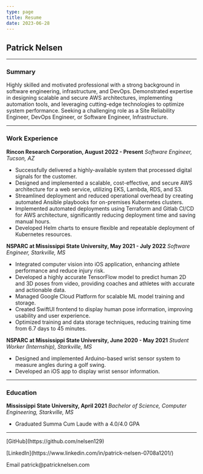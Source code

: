 ```yaml
---
type: page
title: Resume
date: 2023-06-28
---
```


## Patrick Nelsen

---

### Summary

Highly skilled and motivated professional with a strong background in
software engineering, infrastructure, and DevOps. Demonstrated expertise
in designing scalable and secure AWS architectures, implementing
automation tools, and leveraging cutting-edge technologies to optimize
system performance. Seeking a challenging role as a Site Reliability
Engineer, DevOps Engineer, or Software Engineer, Infrastructure.

---

### Work Experience

**Rincon Research Corporation, August 2022 - Present**
_Software Engineer, Tucson, AZ_

- Successfully delivered a highly-available system that processed digital signals for the customer.
- Designed and implemented a scalable, cost-effective, and secure AWS architecture for a web service, utilizing EKS, Lambda, RDS, and S3.
- Streamlined deployment and reduced operational overhead by creating automated Ansible playbooks for on-premises Kubernetes clusters.
- Implemented automated deployments using Terraform and Gitlab CI/CD for AWS architecture, significantly reducing deployment time and saving manual hours.
- Developed Helm charts to ensure flexible and repeatable deployment of Kubernetes resources.

**NSPARC at Mississippi State University, May 2021 - July 2022**
_Software Engineer, Starkville, MS_

- Integrated computer vision into iOS application, enhancing athlete performance and reduce injury risk.
- Developed a highly accurate TensorFlow model to predict human 2D and 3D poses from video, providing coaches and athletes with accurate and actionable data.
- Managed Google Cloud Platform for scalable ML model training and storage.
- Created SwiftUI frontend to display human pose information, improving usability and user experience.
- Optimized training and data storage techniques, reducing training time from 6.7 days to 45 minutes.

**NSPARC at Mississippi State University, June 2020 - May 2021**
_Student Worker (Internship), Starkville, MS_

- Designed and implemented Arduino-based wrist sensor system to measure angles during a golf swing.
- Developed an iOS app to display wrist sensor information.

---

### Education

**Mississippi State University, April 2021**
_Bachelor of Science, Computer Engineering, Starkville, MS_

- Graduated Summa Cum Laude with a 4.0/4.0 GPA

---

<div>
  <p>[GitHub](https://github.com/nelsen129)</p>
  <p>[LinkedIn](https://www.linkedin.com/in/patrick-nelsen-0708a1201/)</p>
  <p>Email patrick@patricknelsen.com</p>
</div>
